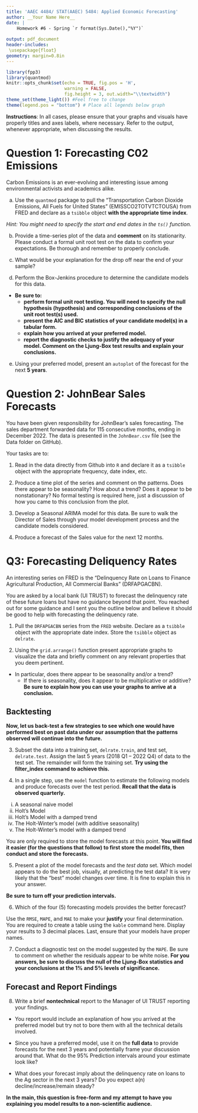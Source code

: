 ```yaml
---
title: 'AAEC 4484/ STAT(AAEC) 5484: Applied Economic Forecasting'
author: __Your Name Here__
date: |
    Homework #6 - Spring `r format(Sys.Date(),"%Y")`
     
output: pdf_document
header-includes:
 \usepackage{float}
geometry: margin=0.8in
---
```


```r
library(fpp3)
library(quantmod)
knitr::opts_chunk$set(echo = TRUE, fig.pos = 'H',
                      warning = FALSE,
                      fig.height = 3, out.width="\\textwidth") 
theme_set(theme_light()) #Feel free to change
theme(legend.pos = "bottom") # Place all legends below graph
```

**Instructions**: In all cases, please ensure that your graphs and visuals have properly titles and axes labels, where necessary. Refer to the output, whenever appropriate, when discussing the results.  

\textcolor{red}{\textbf{Important: To speed up the grading process, please take the time to tell Gradescope where each of the 3 questions are located in your submission.}}

# Question 1: Forecasting C02 Emissions

Carbon Emissions is an ever-evolving and interesting issue among environmental activists and academics alike. 

(a) Use the `quantmod` package to pull the "Transportation Carbon Dioxide Emissions, All Fuels for United States" (EMISSCO2TOTVTCTOUSA) from FRED and declare as a `tsibble` object **with the appropriate time index**. 

*Hint: You might need to specify the start and end dates in the `ts()` function.*


(b) Provide a time-series plot of the data and **comment** on its stationarity. Please conduct a formal unit root test on the data to confirm your expectations. Be thorough and remember to properly conclude. 


(c) What would be your explanation for the drop off near the end of your sample?


(d) Perform the Box-Jenkins procedure to determine the candidate models for this data. 

- **Be sure to:**
  - **perform formal unit root testing. You will need to specify the null hypothesis (hypothesis) and corresponding conclusions of the unit root test(s) used.**
  - **present the AIC and BIC statistics of your candidate model(s) in a tabular form.**
  - **explain how you arrived at your preferred model.**
  - **report the diagnostic checks to justify the adequacy of your model. Comment on the Ljung-Box test results and explain your conclusions.**

(e) Using your preferred model, present an `autoplot` of the forecast for the next **5 years**. 

\newpage
# Question 2: JohnBear Sales Forecasts

You have been given responsibility for JohnBear's sales forecasting. The sales department forwarded data for 115 consecutive months, ending in December 2022. The data is presented in the `JohnBear.csv` file (see the Data folder on GitHub).

Your tasks are to:

1. Read in the data directly from Github into `R` and declare it as a `tsibble` object with the appropriate frequency, date index, etc.

2. Produce a time plot of the series and comment on the patterns. Does there appear to be seasonality? How about a trend? Does it appear to be nonstationary? No formal testing is required here, just a discussion of how you came to this conclusion from the plot.

3. Develop a Seasonal ARIMA model for this data. Be sure to walk the Director of Sales through your model development process and the candidate models considered.

4. Produce a forecast of the Sales value for the next 12 months.

\newpage
# Q3: Forecasting Deliquency Rates

An interesting series on FRED is the "Delinquency Rate on Loans to Finance Agricultural Production, All Commercial Banks" (DRFAPGACBN). 

You are asked by a local bank (UI TRUST) to forecast the delinquency rate of these future loans but have no guidance beyond that point. You reached out for some guidance and I sent you the outline below and believe it should be good to help with forecasting the delinquency rate. 

1. Pull the `DRFAPGACBN` series from the `FRED` website. Declare as a `tsibble` object with the appropriate date index. Store the `tsibble` object as `delrate`.



2. Using the `grid.arrange()` function present appropriate graphs to visualize the data and briefly comment on any relevant properties that you deem pertinent. 

- In particular, does there appear to be seasonality and/or a trend? 
  - If there is seasonality, does it appear to be multiplicative or additive? **Be sure to explain how you can use your graphs to arrive at a conclusion.**



## Backtesting

**Now, let us back-test a few strategies to see which one would have performed best on past data under our assumption that the patterns observed will continue into the future.**

3. Subset the data into a training set, `delrate.train`, and test set, `delrate.test`. Assign the last 5 years (2018 Q1 -- 2022 Q4) of data to the test set. The remainder will form the training set.
**Try using the filter_index command to achieve this.**

4. In a single step, use the `model` function to estimate the following models and produce forecasts over the test period. **Recall that the data is observed quarterly.**

  i. A seasonal naive model
  ii. Holt's Model
  iii. Holt's Model with a damped trend
  iv. The Holt-Winter's model (with additive seasonality)
  v. The Holt-Winter's model with a damped trend

You are only required to store the model forecasts at this point. **You will find it easier (for the questions that follow) to first store the model fits, then conduct and store the forecasts.**


5. Present a plot of the model forecasts and the *test data* set. Which model appears to do the best job, visually, at predicting the test data? It is very likely that the "best" model changes over time. It is fine to explain this in your answer. 

**Be sure to turn off your prediction intervals.**


6. Which of the four (5) forecasting models provides the better forecast? 

Use the `RMSE`, `MAPE`, and `MAE` to make your **justify** your final determination. You are required to create a table using the `kable` command here. Display your results to 3 decimal places. Last, ensure that your models have proper names.



7. Conduct a diagnostic test on the model suggested by the `MAPE`. Be sure to comment on whether the residuals appear to be white noise. 
**For you answers, be sure to discuss the null of the Ljung-Box statistics and your conclusions at the 1% and 5% levels of significance. **


## Forecast and Report Findings

8. Write a brief **nontechnical** report to the Manager of UI TRUST reporting your findings. 

- You report would include an explanation of how you arrived at the preferred model but try not to bore them with all the technical details involved.

- Since you have a preferred model, use it on the **full data** to provide forecasts for the next 3 years and potentially frame your discussion around that. What do the 95% Prediction intervals around your estimate look like?

- What does your forecast imply about the delinquency rate on loans to the Ag sector in the next 3 years? Do you expect a(n) decline/increase/remain steady?  

**In the main, this question is free-form and my attempt to have you explaining you model results to a non-scientific audience.**

